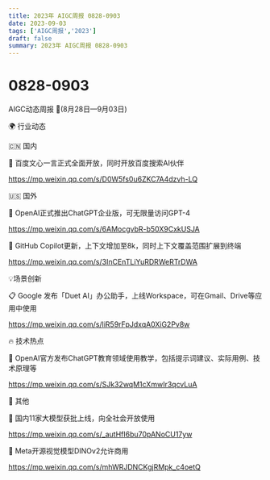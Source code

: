```yaml
---
title: 2023年 AIGC周报 0828-0903
date: 2023-09-03
tags: ['AIGC周报','2023']
draft: false
summary: 2023年 AIGC周报 0828-0903
---
```

# 0828-0903



AIGC动态周报 🚀(8月28日—9月03日)

🌍 行业动态

🇨🇳 国内

📰 百度文心一言正式全面开放，同时开放百度搜索AI伙伴

https://mp.weixin.qq.com/s/D0W5fs0u6ZKC7A4dzvh-LQ

🇺🇸 国外

📰 OpenAI正式推出ChatGPT企业版，可无限量访问GPT-4

https://mp.weixin.qq.com/s/6AMocgvbR-b50X9CxkUSJA

📰 GitHub Copilot更新，上下文增加至8k，同时上下文覆盖范围扩展到终端

https://mp.weixin.qq.com/s/3InCEnTLiYuRDRWeRTrDWA

💡场景创新

📋 Google 发布「Duet AI」办公助手，上线Workspace，可在Gmail、Drive等应用中使用

https://mp.weixin.qq.com/s/liR59rFpJdxqA0XiG2Pv8w

🔥 技术热点

📝 OpenAI官方发布ChatGPT教育领域使用教学，包括提示词建议、实际用例、技术原理等

https://mp.weixin.qq.com/s/SJk32wqM1cXmwIr3qcvLuA

🎉 其他

🚀 国内11家大模型获批上线，向全社会开放使用

https://mp.weixin.qq.com/s/_autHfI6bu70pANoCU17yw

🚀 Meta开源视觉模型DINOv2允许商用

https://mp.weixin.qq.com/s/mhWRJDNCKgjRMpk_c4oetQ